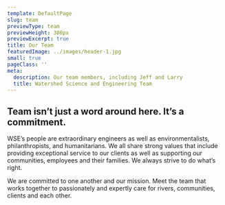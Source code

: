 ```yaml
---
template: DefaultPage
slug: team
previewType: team
previewHeight: 300px
previewExcerpt: true
title: Our Team
featuredImage: ../images/header-1.jpg
small: true
pageClass: ''
meta:
  description: Our team members, including Jeff and Larry
  title: Watershed Science and Engineering Team
---
```


## Team isn’t just a word around here. It’s a commitment.

WSE’s people are extraordinary engineers as well as environmentalists, philanthropists, and humanitarians. We all share strong values that include providing exceptional service to our clients as well as supporting our communities, employees and their families. We always strive to do what’s right.

We are committed to one another and our mission. Meet the team that works together to passionately and expertly care for rivers, communities, clients and each other.